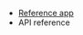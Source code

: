 <PlatformWrapper platform="react-js">

- [Reference app](https://github.com/AgoraIO/video-sdk-samples-reactjs/tree/main#samples)
- <Link to="{{Global.API_REF_RNJS_ROOT}}/index.html">API reference</Link>

</PlatformWrapper>